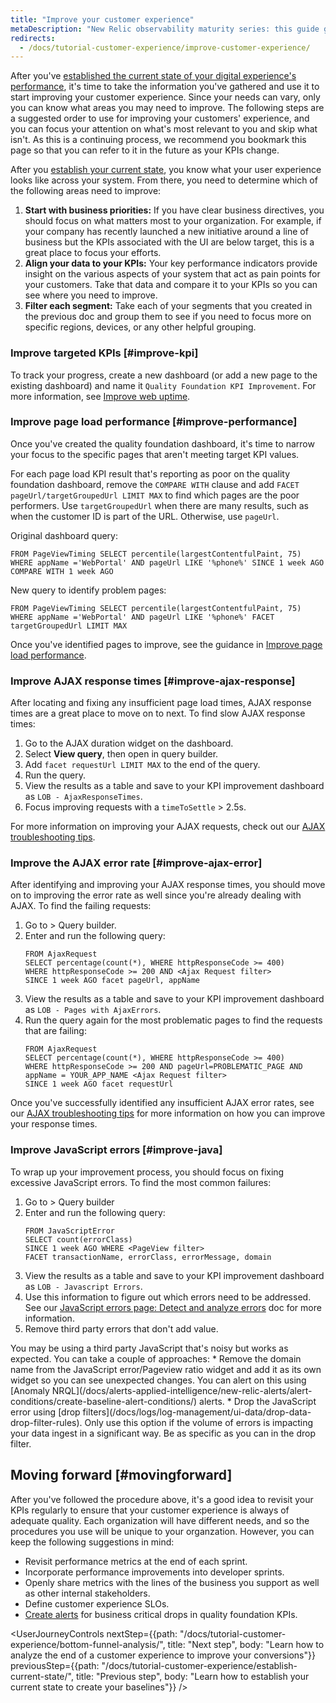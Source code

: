 ```yaml
---
title: "Improve your customer experience" 
metaDescription: "New Relic observability maturity series: this guide gives you a quality foundation for optimizing your web application's performance to improve your customer experience."
redirects:
  - /docs/tutorial-customer-experience/improve-customer-experience/
---
```


After you've [established the current state of your digital experience's performance](/docs/tutorial-customer-experience/establish-current-state/), it's time to take the information you've gathered and use it to start improving your customer experience. Since your needs can vary, only you can know what areas you may need to improve. The following steps are a suggested order to use for improving your customers' experience, and you can focus your attention on what's most relevant to you and skip what isn't. As this is a continuing process, we recommend you bookmark this page so that you can refer to it in the future as your KPIs change. 

After you [establish your current state](/docs/tutorial-customer-experience/establish-current-state/), you know what your user experience looks like across your system. From there, you need to determine which of the following areas need to improve:

1. **Start with business priorities:** If you have clear business directives, you should focus on what matters most to your organization. For example, if your company has recently launched a new initiative around a line of business but the KPIs associated with the UI are below target, this is a great place to focus your efforts.
2. **Align your data to your KPIs:** Your key performance indicators provide insight on the various aspects of your system that act as pain points for your customers. Take that data and compare it to your KPIs so you can see where you need to improve.
3. **Filter each segment:** Take each of your segments that you created in the previous doc and group them to see if you need to focus more on specific regions, devices, or any other helpful grouping.        

### Improve targeted KPIs [#improve-kpi]

To track your progress, create a new dashboard (or add a new page to the existing dashboard) and name it `Quality Foundation KPI Improvement`. For more information, see [Improve web uptime](/docs/new-relic-solutions/observability-maturity/customer-experience/cx-improve-web-uptime).        

### Improve page load performance [#improve-performance]

Once you've created the quality foundation dashboard, it's time to narrow your focus to the specific pages that aren't meeting target KPI values. 

For each page load KPI result that's reporting as poor on the quality foundation dashboard, remove the `COMPARE WITH` clause and add `FACET pageUrl/targetGroupedUrl LIMIT MAX` to find which pages are the poor performers. Use `targetGroupedUrl` when there are many results, such as when the customer ID is part of the URL. Otherwise, use `pageUrl`.

Original dashboard query:

```
FROM PageViewTiming SELECT percentile(largestContentfulPaint, 75) WHERE appName ='WebPortal' AND pageUrl LIKE '%phone%' SINCE 1 week AGO COMPARE WITH 1 week AGO 
```

New query to identify problem pages:

```
FROM PageViewTiming SELECT percentile(largestContentfulPaint, 75) WHERE appName ='WebPortal' AND pageUrl LIKE '%phone%' FACET targetGroupedUrl LIMIT MAX
```

Once you've identified pages to improve, see the guidance in [Improve page load performance](/docs/new-relic-solutions/observability-maturity/customer-experience/cx-improve-page-load).        

### Improve AJAX response times [#improve-ajax-response]

After locating and fixing any insufficient page load times, AJAX response times are a great place to move on to next. To find slow AJAX response times:

1. Go to the AJAX duration widget on the dashboard.
2. Select **View query**, then open in query builder.
3. Add `facet requestUrl LIMIT MAX` to the end of the query.
4. Run the query.
5. View the results as a table and save to your KPI improvement dashboard as `LOB - AjaxResponseTimes`.
6. Focus improving requests with a `timeToSettle` \> 2.5s.

For more information on improving your AJAX requests, check out our [AJAX troubleshooting tips](/docs/browser/browser-monitoring/browser-pro-features/ajax-page-identify-time-consuming-calls/).        

### Improve the AJAX error rate [#improve-ajax-error]

After identifying and improving your AJAX response times, you should move on to improving the error rate as well since you're already dealing with AJAX. To find the failing requests:

1. Go to <InlinePopover type="dashboards" /> > Query builder.
2. Enter and run the following query: 
    ```
    FROM AjaxRequest 
    SELECT percentage(count(*), WHERE httpResponseCode >= 400) 
    WHERE httpResponseCode >= 200 AND <Ajax Request filter>
    SINCE 1 week AGO facet pageUrl, appName
    ```
3. View the results as a table and save to your KPI improvement dashboard as `LOB - Pages with AjaxErrors`.
4. Run the query again for the most problematic pages to find the requests that are failing:
    ```
    FROM AjaxRequest 
    SELECT percentage(count(*), WHERE httpResponseCode >= 400) 
    WHERE httpResponseCode >= 200 AND pageUrl=PROBLEMATIC_PAGE AND appName = YOUR_APP_NAME <Ajax Request filter> 
    SINCE 1 week AGO facet requestUrl
    ```
Once you've successfully identified any insufficient AJAX error rates, see our [AJAX troubleshooting tips](/docs/browser/browser-monitoring/browser-pro-features/ajax-page-identify-time-consuming-calls) for more information on how you can improve your response times.        

### Improve JavaScript errors [#improve-java]

To wrap up your improvement process, you should focus on fixing excessive JavaScript errors. To find the most common failures: 

1. Go to <InlinePopover type="dashboards" /> > Query builder
2. Enter and run the following query: 
    ```
    FROM JavaScriptError 
    SELECT count(errorClass) 
    SINCE 1 week AGO WHERE <PageView filter>  
    FACET transactionName, errorClass, errorMessage, domain
    ```
3. View the results as a table and save to your KPI improvement dashboard as `LOB - Javascript Errors`.
4. Use this information to figure out which errors need to be addressed. See our [JavaScript errors page: Detect and analyze errors](/docs/browser/new-relic-browser/browser-pro-features/javascript-errors-page-detect-analyze-errors/) doc for more information.
5. Remove third party errors that don't add value.

<Callout variant="tip">
You may be using a third party JavaScript that's noisy but works as expected. You can take a couple of approaches:
* Remove the domain name from the JavaScript error/Pageview ratio widget and add it as its own widget so you can see unexpected changes. You can alert on this using [Anomaly NRQL](/docs/alerts-applied-intelligence/new-relic-alerts/alert-conditions/create-baseline-alert-conditions/) alerts.
* Drop the JavaScript error using [drop filters](/docs/logs/log-management/ui-data/drop-data-drop-filter-rules). Only use this option if the volume of errors is impacting your data ingest in a significant way. Be as specific as you can in the drop filter. 
</Callout>     

## Moving forward [#movingforward]

After you've followed the procedure above, it's a good idea to revisit your KPIs regularly to ensure that your customer experience is always of adequate quality. Each organization will have different needs, and so the procedures you use will be unique to your organzation. However, you can keep the following suggestions in mind:

* Revisit performance metrics at the end of each sprint.
* Incorporate performance improvements into developer sprints.
* Openly share metrics with the lines of the business you support as well as other internal stakeholders.
* Define customer experience SLOs.
* [Create alerts](/docs/tutorial-create-alerts/create-new-relic-alerts/) for business critical drops in quality foundation KPIs.

<UserJourneyControls
    nextStep={{path: "/docs/tutorial-customer-experience/bottom-funnel-analysis/", title: "Next step", body: "Learn how to analyze the end of a customer experience to improve your conversions"}}
    previousStep={{path: "/docs/tutorial-customer-experience/establish-current-state/", title: "Previous step", body: "Learn how to establish your current state to create your baselines"}}
/>